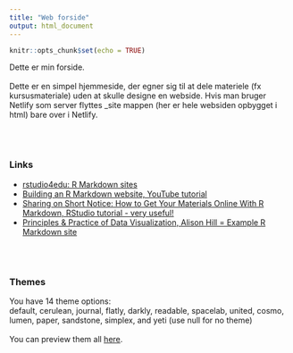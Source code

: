 ```yaml
---
title: "Web forside"
output: html_document
---
```


```r
knitr::opts_chunk$set(echo = TRUE)
```

Dette er min forside.
\
\
Dette er en simpel hjemmeside, der egner sig til at dele materiele (fx kursusmateriale) uden at skulle designe en webside. Hvis man bruger Netlify som server flyttes _site mappen (her er hele websiden opbygget i html) bare over i Netlify.

\
\

### Links
+ [rstudio4edu: R Markdown sites](https://rstudio4edu.github.io/rstudio4edu-book/intro-rmd.html) 
+ [Building an R Markdown website, YouTube tutorial](https://www.youtube.com/watch?v=DfNxk_cKL04) 
+ [Sharing on Short Notice: How to Get Your Materials Online With R Markdown, RStudio tutorial - very useful!](https://www.rstudio.com/resources/webinars/sharing-on-short-notice-how-to-get-your-materials-online-with-r-markdown/) 
+ [Principles & Practice of Data Visualization, Alison Hill = Example R Markdown site](https://apreshill.github.io/data-vis-labs-2018/index.html) 

\
\

### Themes
You have 14 theme options:\
default, cerulean, journal, flatly, darkly, readable, spacelab, united, cosmo, lumen, paper, sandstone, simplex, and yeti (use null for no theme)\
\
You can preview them all [here](https://rstudio4edu.github.io/rstudio4edu-book/rmd-themes.html#rmd-themes).
